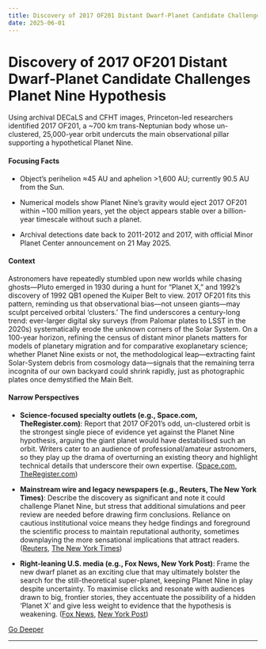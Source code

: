 ```yaml
---
title: Discovery of 2017 OF201 Distant Dwarf-Planet Candidate Challenges Planet Nine Hypothesis
date: 2025-06-01
---
```


# Discovery of 2017 OF201 Distant Dwarf-Planet Candidate Challenges Planet Nine Hypothesis

Using archival DECaLS and CFHT images, Princeton-led researchers identified 2017 OF201, a ~700 km trans-Neptunian body whose un-clustered, 25,000-year orbit undercuts the main observational pillar supporting a hypothetical Planet Nine.

#### Focusing Facts

- Object’s perihelion ≈45 AU and aphelion >1,600 AU; currently 90.5 AU from the Sun.

- Numerical models show Planet Nine’s gravity would eject 2017 OF201 within ~100 million years, yet the object appears stable over a billion-year timescale without such a planet.

- Archival detections date back to 2011-2012 and 2017, with official Minor Planet Center announcement on 21 May 2025.

#### Context

Astronomers have repeatedly stumbled upon new worlds while chasing ghosts—Pluto emerged in 1930 during a hunt for “Planet X,” and 1992’s discovery of 1992 QB1 opened the Kuiper Belt to view. 2017 OF201 fits this pattern, reminding us that observational bias—not unseen giants—may sculpt perceived orbital ‘clusters.’ The find underscores a century-long trend: ever-larger digital sky surveys (from Palomar plates to LSST in the 2020s) systematically erode the unknown corners of the Solar System. On a 100-year horizon, refining the census of distant minor planets matters for models of planetary migration and for comparative exoplanetary science; whether Planet Nine exists or not, the methodological leap—extracting faint Solar-System debris from cosmology data—signals that the remaining terra incognita of our own backyard could shrink rapidly, just as photographic plates once demystified the Main Belt.

#### Narrow Perspectives

- **Science-focused specialty outlets (e.g., Space.com, TheRegister.com)**: Report that 2017 OF201’s odd, un-clustered orbit is the strongest single piece of evidence yet against the Planet Nine hypothesis, arguing the giant planet would have destabilised such an orbit. Writers cater to an audience of professional/amateur astronomers, so they play up the drama of overturning an existing theory and highlight technical details that underscore their own expertise. ([Space.com](https://www.space.com/astronomy/dwarf-planets/scientists-found-a-possible-new-dwarf-planet-it-could-spell-bad-news-for-planet-9-fans), [TheRegister.com](https://www.theregister.com/2025/05/30/2017_of201_dwarf_planet_discovery/))

- **Mainstream wire and legacy newspapers (e.g., Reuters, The New York Times)**: Describe the discovery as significant and note it could challenge Planet Nine, but stress that additional simulations and peer review are needed before drawing firm conclusions. Reliance on cautious institutional voice means they hedge findings and foreground the scientific process to maintain reputational authority, sometimes downplaying the more sensational implications that attract readers. ([Reuters](https://www.reuters.com/science/possible-new-dwarf-planet-spotted-near-edge-solar-system-2025-05-30/), [The New York Times](https://www.nytimes.com/2025/05/29/science/dwarf-planet-nine-discovery.html))

- **Right-leaning U.S. media (e.g., Fox News, New York Post)**: Frame the new dwarf planet as an exciting clue that may ultimately bolster the search for the still-theoretical super-planet, keeping Planet Nine in play despite uncertainty. To maximise clicks and resonate with audiences drawn to big, frontier stories, they accentuate the possibility of a hidden ‘Planet X’ and give less weight to evidence that the hypothesis is weakening. ([Fox News](https://www.foxnews.com/science/potential-discovery-new-dwarf-planet-adds-wrinkle-planet-nine-theory), [New York Post](https://nypost.com/2025/05/31/science/scientist-discover-possible-dwarf-planet-2017of201/))


[Go Deeper](https://www.perplexity.ai/search?q=Discovery+of+2017+OF201+Distant+Dwarf-Planet+Candidate+Challenges+Planet+Nine+Hypothesis)

---

<a id='indias-first-isro-astronaut-heads-to-iss-on-commercial-axiom-4-flight'></a>

